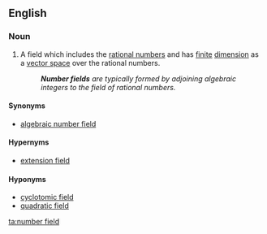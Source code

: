 ==English==
{{wikipedia}}

===Noun===
{{en-noun|sg=[[number]] [[field]]}}

# {{mathematics}} A field which includes the [[rational number]]s and has [[finite]] [[dimension]] as a [[vector space]] over the rational numbers.
#: '''''Number fields''' are typically formed by adjoining algebraic integers to the field of rational numbers.''

====Synonyms====
* [[algebraic number field]]

====Hypernyms====
* [[extension field]]

====Hyponyms====
* [[cyclotomic field]]
* [[quadratic field]]

[[ta:number field]]